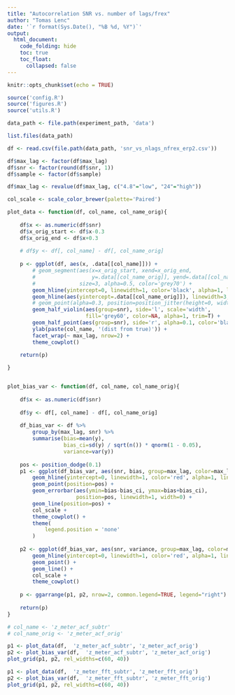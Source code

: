 ```yaml
---
title: "Autocorrelation SNR vs. number of lags/frex"
author: "Tomas Lenc"
date: '`r format(Sys.Date(), "%B %d, %Y")`'
output:
  html_document: 
    code_folding: hide
    toc: true
    toc_float: 
      collapsed: false
---
```


```r
knitr::opts_chunk$set(echo = TRUE)

source('config.R')
source('figures.R')
source('utils.R')

```

```r

data_path <- file.path(experiment_path, 'data')

list.files(data_path)
```


```r

df <- read.csv(file.path(data_path, 'snr_vs_nlags_nfrex_erp2.csv'))

df$max_lag <- factor(df$max_lag)
df$snr <- factor(round(df$snr, 1))
df$sample <- factor(df$sample)

df$max_lag <- revalue(df$max_lag, c("4.8"="low", "24"="high"))

```


```r

col_scale <- scale_color_brewer(palette='Paired')

plot_data <- function(df, col_name, col_name_orig){
    
    df$x <- as.numeric(df$snr)
    df$x_orig_start <- df$x-0.3
    df$x_orig_end <- df$x+0.3
    
    # df$y <- df[, col_name] - df[, col_name_orig]
    
    p <- ggplot(df, aes(x, .data[[col_name]])) + 
        # geom_segment(aes(x=x_orig_start, xend=x_orig_end,
        #                  y=.data[[col_name_orig]], yend=.data[[col_name_orig]]),
        #              size=3, alpha=0.5, color='grey70') +
        geom_hline(yintercept=0, linewidth=1, color='black', alpha=1, linetype='dotted') + 
        geom_hline(aes(yintercept=.data[[col_name_orig]]), linewidth=3, color='red', alpha=0.4) + 
        # geom_point(alpha=0.3, position=position_jitter(height=0, width=0.2)) +
        geom_half_violin(aes(group=snr), side='l', scale='width',
                         fill='grey60', color=NA, alpha=1, trim=T) + 
        geom_half_point(aes(group=snr), side='r', alpha=0.1, color='black') + 
        ylab(paste(col_name, '(dist from true)')) + 
        facet_wrap(~ max_lag, nrow=2) + 
        theme_cowplot()
    
    return(p)

}


plot_bias_var <- function(df, col_name, col_name_orig){
    
    df$x <- as.numeric(df$snr)
    
    df$y <- df[, col_name] - df[, col_name_orig]
    
    df_bias_var <- df %>% 
        group_by(max_lag, snr) %>% 
        summarise(bias=mean(y), 
                  bias_ci=sd(y) / sqrt(n()) * qnorm(1 - 0.05), 
                  variance=var(y))
    
    pos <- position_dodge(0.1)
    p1 <- ggplot(df_bias_var, aes(snr, bias, group=max_lag, color=max_lag)) + 
        geom_hline(yintercept=0, linewidth=1, color='red', alpha=1, linetype='dotted') + 
        geom_point(position=pos) + 
        geom_errorbar(aes(ymin=bias-bias_ci, ymax=bias+bias_ci),
                      position=pos, linewidth=1, width=0) + 
        geom_line(position=pos) + 
        col_scale + 
        theme_cowplot() + 
        theme(
            legend.position = 'none'
        )
    
    p2 <- ggplot(df_bias_var, aes(snr, variance, group=max_lag, color=max_lag)) + 
        geom_hline(yintercept=0, linewidth=1, color='red', alpha=1, linetype='dotted') + 
        geom_point() + 
        geom_line() + 
        col_scale + 
        theme_cowplot()
    
    p <- ggarrange(p1, p2, nrow=2, common.legend=TRUE, legend="right")
    
    return(p)
}
```



```r

# col_name <- 'z_meter_acf_subtr'
# col_name_orig <- 'z_meter_acf_orig'

p1 <- plot_data(df,  'z_meter_acf_subtr', 'z_meter_acf_orig')
p2 <- plot_bias_var(df,  'z_meter_acf_subtr', 'z_meter_acf_orig')
plot_grid(p1, p2, rel_widths=c(60, 40))
```



```r

p1 <- plot_data(df,  'z_meter_fft_subtr', 'z_meter_fft_orig')
p2 <- plot_bias_var(df,  'z_meter_fft_subtr', 'z_meter_fft_orig')
plot_grid(p1, p2, rel_widths=c(60, 40))
```




